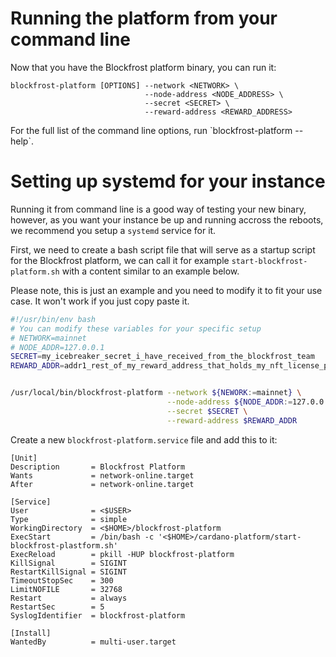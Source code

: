 
# Running the platform from your command line

Now that you have the Blockfrost platform binary, you can run it:

```console
blockfrost-platform [OPTIONS] --network <NETWORK> \
                              --node-address <NODE_ADDRESS> \
                              --secret <SECRET> \
                              --reward-address <REWARD_ADDRESS>
```

<Callout>
For the full list of the command line options, run `blockfrost-platform --help`.
</Callout>

# Setting up systemd for your instance

Running it from command line is a good way of testing your new binary, however, as you want your instance
be up and running accross the reboots, we recommend you setup a `systemd` service for it.

First, we need to create a bash script file that will serve as a startup script for the Blockfrost platform,
we can call it for example `start-blockfrost-platform.sh` with a content similar to an example below.

Please note, this is just an example and you need to modify it to fit your use case. It won't work if you just copy paste it.

```bash
#!/usr/bin/env bash
# You can modify these variables for your specific setup
# NETWORK=mainnet
# NODE_ADDR=127.0.0.1
SECRET=my_icebreaker_secret_i_have_received_from_the_blockfrost_team
REWARD_ADDR=addr1_rest_of_my_reward_address_that_holds_my_nft_license_provided_by_the_blockfrost_team


/usr/local/bin/blockfrost-platform --network ${NEWORK:=mainnet} \
                                   --node-address ${NODE_ADDR:=127.0.0.1} \
                                   --secret $SECRET \
                                   --reward-address $REWARD_ADDR
```


Create a new `blockfrost-platform.service` file and add this to it:

```systemd
[Unit]
Description       = Blockfrost Platform
Wants             = network-online.target
After             = network-online.target

[Service]
User              = <$USER>
Type              = simple
WorkingDirectory  = <$HOME>/blockfrost-platform
ExecStart         = /bin/bash -c '<$HOME>/cardano-platform/start-blockfrost-plastform.sh'
ExecReload        = pkill -HUP blockfrost-platform
KillSignal        = SIGINT
RestartKillSignal = SIGINT
TimeoutStopSec    = 300
LimitNOFILE       = 32768
Restart           = always
RestartSec        = 5
SyslogIdentifier  = blockfrost-platform

[Install]
WantedBy          = multi-user.target
```
